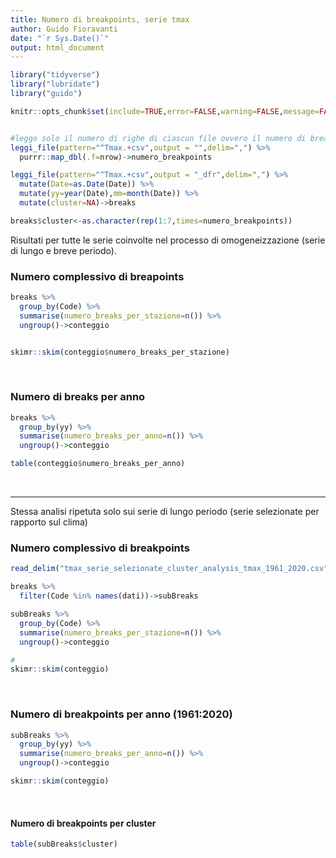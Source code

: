 ```yaml
---
title: Numero di breakpoints, serie tmax
author: Guido Fioravanti
date: "`r Sys.Date()`"
output: html_document
---
```


```r
library("tidyverse")
library("lubridate")
library("guido")

knitr::opts_chunk$set(include=TRUE,error=FALSE,warning=FALSE,message=FALSE,echo=FALSE)


#leggo solo il numero di righe di ciascun file ovvero il numero di breakpoints
leggi_file(pattern="^Tmax.+csv",output = "",delim=",") %>%
  purrr::map_dbl(.f=nrow)->numero_breakpoints

leggi_file(pattern="^Tmax.+csv",output = "_dfr",delim=",") %>%
  mutate(Date=as.Date(Date)) %>%
  mutate(yy=year(Date),mm=month(Date)) %>%
  mutate(cluster=NA)->breaks

breaks$cluster<-as.character(rep(1:7,times=numero_breakpoints))
```

Risultati per tutte le serie coinvolte nel processo di omogeneizzazione (serie di lungo e breve periodo).

### Numero complessivo di breapoints 

```r
breaks %>% 
  group_by(Code) %>%
  summarise(numero_breaks_per_stazione=n()) %>%
  ungroup()->conteggio


skimr::skim(conteggio$numero_breaks_per_stazione)
```
<br>

### Numero di breaks per anno

```r
breaks %>% 
  group_by(yy) %>%
  summarise(numero_breaks_per_anno=n()) %>%
  ungroup()->conteggio

table(conteggio$numero_breaks_per_anno)
```

<br>

<hr>

Stessa analisi ripetuta solo sui serie di lungo periodo (serie selezionate per rapporto sul clima)

### Numero complessivo di breakpoints

```r
read_delim("tmax_serie_selezionate_cluster_analysis_tmax_1961_2020.csv",delim=";",col_names = TRUE,col_types = YYMMDD_TYPE)->dati

breaks %>%
  filter(Code %in% names(dati))->subBreaks

subBreaks %>% 
  group_by(Code) %>%
  summarise(numero_breaks_per_stazione=n()) %>%
  ungroup()->conteggio

# 
skimr::skim(conteggio)
```

<br>

### Numero di breakpoints per anno (1961:2020)

```r
subBreaks %>% 
  group_by(yy) %>%
  summarise(numero_breaks_per_anno=n()) %>%
  ungroup()->conteggio

skimr::skim(conteggio)
```

<br>

#### Numero di breakpoints per cluster

```r
table(subBreaks$cluster)
```